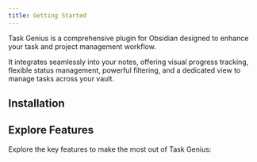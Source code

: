 ```yaml
---
title: Getting Started
---
```


Task Genius is a comprehensive plugin for Obsidian designed to enhance your task and project management workflow.

It integrates seamlessly into your notes, offering visual progress tracking, flexible status management, powerful filtering, and a dedicated view to manage tasks across your vault.

## Installation

<Cards>
  <Card
    title="Manual Installation"
    href="installation/manual"
    description="Learn how to install Task Genius manually."
  />
  <Card
    title="Community Installation"
    href="installation/community"
    description="Learn how to install Task Genius from the community plugins list."
  />
</Cards>

## Explore Features

Explore the key features to make the most out of Task Genius:

<Cards>
  <Card
    title="Progress Bars"
    href="features/progress-bars"
    description="Visual progress tracking for your tasks."
  />
  <Card
    title="Task Status & Cycling"
    href="features/task-status"
    description="Flexible status management and cycling."
  />
  <Card
    title="Date & Priority Management"
    href="features/date-priority"
    description="Manage task deadlines and priorities."
  />
  <Card
    title="In-Editor Task Filtering"
    href="features/filtering"
    description="Filter tasks directly in your editor."
  />
  <Card
    title="Task Mover"
    href="features/task-mover"
    description="Archive tasks with ease."
  />
  <Card
    title="Quick Capture"
    href="features/quick-capture"
    description="Capture tasks quickly and easily."
  />
  <Card
    title="Workflows"
    href="features/workflows"
    description="Automate your task management workflow."
  />
  <Card
    title="Dedicated Task View"
    href="features/task-view"
    description="A dedicated view for managing tasks across your vault."
  />
</Cards>

